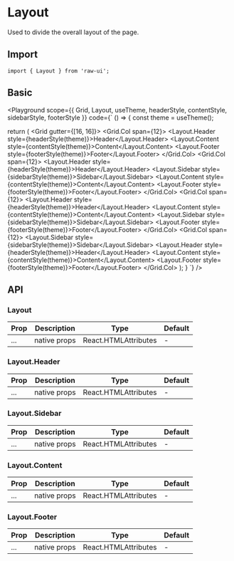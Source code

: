 
# Layout

Used to divide the overall layout of the page.

## Import

```tsx
import { Layout } from 'raw-ui';
```

## Basic

<Playground
  scope={{ Grid, Layout, useTheme, headerStyle, contentStyle, sidebarStyle, footerStyle }}
  code={`
() => {
  const theme = useTheme();

  return (
    <Grid gutter={[16, 16]}>
      <Grid.Col span={12}>
        <Layout>
          <Layout.Header style={headerStyle(theme)}>Header</Layout.Header>
          <Layout.Content style={contentStyle(theme)}>Content</Layout.Content>
          <Layout.Footer style={footerStyle(theme)}>Footer</Layout.Footer>
        </Layout>
      </Grid.Col>
      <Grid.Col span={12}>
        <Layout>
          <Layout.Header style={headerStyle(theme)}>Header</Layout.Header>
          <Layout>
            <Layout.Sidebar style={sidebarStyle(theme)}>Sidebar</Layout.Sidebar>
            <Layout.Content style={contentStyle(theme)}>Content</Layout.Content>
          </Layout>
          <Layout.Footer style={footerStyle(theme)}>Footer</Layout.Footer>
        </Layout>
      </Grid.Col>
      <Grid.Col span={12}>
        <Layout>
          <Layout.Header style={headerStyle(theme)}>Header</Layout.Header>
          <Layout>
            <Layout.Content style={contentStyle(theme)}>Content</Layout.Content>
            <Layout.Sidebar style={sidebarStyle(theme)}>Sidebar</Layout.Sidebar>
          </Layout>
          <Layout.Footer style={footerStyle(theme)}>Footer</Layout.Footer>
        </Layout>
      </Grid.Col>
      <Grid.Col span={12}>
        <Layout>
          <Layout.Sidebar style={sidebarStyle(theme)}>Sidebar</Layout.Sidebar>
          <Layout>
            <Layout.Header style={headerStyle(theme)}>Header</Layout.Header>
            <Layout.Content style={contentStyle(theme)}>Content</Layout.Content>
            <Layout.Footer style={footerStyle(theme)}>Footer</Layout.Footer>
          </Layout>
        </Layout>
      </Grid.Col>
    </Grid>
  );
}
`}
/>

## API

### Layout

| Prop         | Description            | Type                       | Default  |
| ------------ | ---------------------- | -------------------------- | -------- |
| ...          | native props           | React.HTMLAttributes       | -        |

### Layout.Header

| Prop         | Description            | Type                       | Default  |
| ------------ | ---------------------- | -------------------------- | -------- |
| ...          | native props           | React.HTMLAttributes       | -        |

### Layout.Sidebar

| Prop         | Description            | Type                       | Default  |
| ------------ | ---------------------- | -------------------------- | -------- |
| ...          | native props           | React.HTMLAttributes       | -        |

### Layout.Content

| Prop         | Description            | Type                       | Default  |
| ------------ | ---------------------- | -------------------------- | -------- |
| ...          | native props           | React.HTMLAttributes       | -        |

### Layout.Footer

| Prop         | Description            | Type                       | Default  |
| ------------ | ---------------------- | -------------------------- | -------- |
| ...          | native props           | React.HTMLAttributes       | -        |

